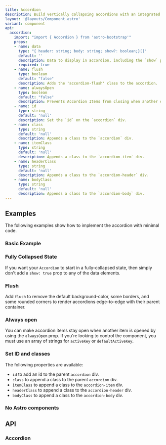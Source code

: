 ```yaml
---
title: Accordion
description: Build vertically collapsing accordions with an integrated JS module.
layout: '@layouts/Component.astro'
variant: component
api:
  accordion:
    import: "import { Accordion } from 'astro-bootstrap'"
    props:
    - name: data
      type: "{ header: string; body: string; show?: boolean;}[]"
      default: ''
      description: Data to display in accordion, including the `show` property.
      required: true
    - name: flush
      type: boolean
      default: "false"
      description: Adds the 'accordion-flush' class to the accordion.
    - name: alwaysOpen
      type: boolean
      default: "false"
      description: Prevents Accordion Items from closing when another one is opened
    - name: id
      type: string
      default: 'null'
      description: Set the `id` on the `accordion` div.
    - name: class
      type: string
      default: 'null'
      description: Appends a class to the `accordion` div.
    - name: itemClass
      type: string
      default: 'null'
      description: Appends a class to the `accordion-item` div.
    - name: headerClass
      type: string
      default: 'null'
      description: Appends a class to the `accordion-header` div.
    - name: bodyClass
      type: string
      default: 'null'
      description: Appends a class to the `accordion-body` div.
---
```


## Examples

The following examples show how to implement the accordion with minimal code.

### Basic Example

<Example>
  <Standard slot="component" />
  <Fragment slot="code" set:html={rawStandard} />
</Example>

### Fully Collapsed State

If you want your `Accordion` to start in a fully-collapsed state, then simply don't add a `show: true` prop to any of the data elements.

<Example>
  <Collapsed slot="component" />
  <Fragment slot="code" set:html={rawCollapsed} />
</Example>

### Flush

Add `flush` to remove the default background-color, some borders, and some rounded corners to render accordions edge-to-edge with their parent container.

<Example>
  <Flush slot="component" />
  <Fragment slot="code" set:html={rawFlush} />
</Example>

### Always open

You can make accordion items stay open when another item is opened by using the `alwaysOpen` prop. If you're looking to
control the component, you must use an array of strings for `activeKey` or `defaultActiveKey`.

<Example>
  <AlwaysOpen slot="component" />
  <Fragment slot="code" set:html={rawAlwaysOpen} />
</Example>

### Set ID and classes

The following properties are available:

- `id` to add an id to the parent `accordion` div.
- `class` to append a class to the parent `accordion` div.
- `itemClass` to append a class to the `accordion-item` div.
- `headerClass` to append a class to the `accordion-header` div.
- `bodyClass` to append a class to the `accordion-body` div.

<Example>
  <IdAndClasses slot="component" />
  <Fragment slot="code" set:html={rawIdAndClasses} />
</Example>

### No Astro components

<Example>
  <NoComponents slot="component" />
  <Fragment slot="code" set:html={rawNoComponents} />
</Example>


## API

### Accordion 

<Api component={frontmatter.api.accordion} />
